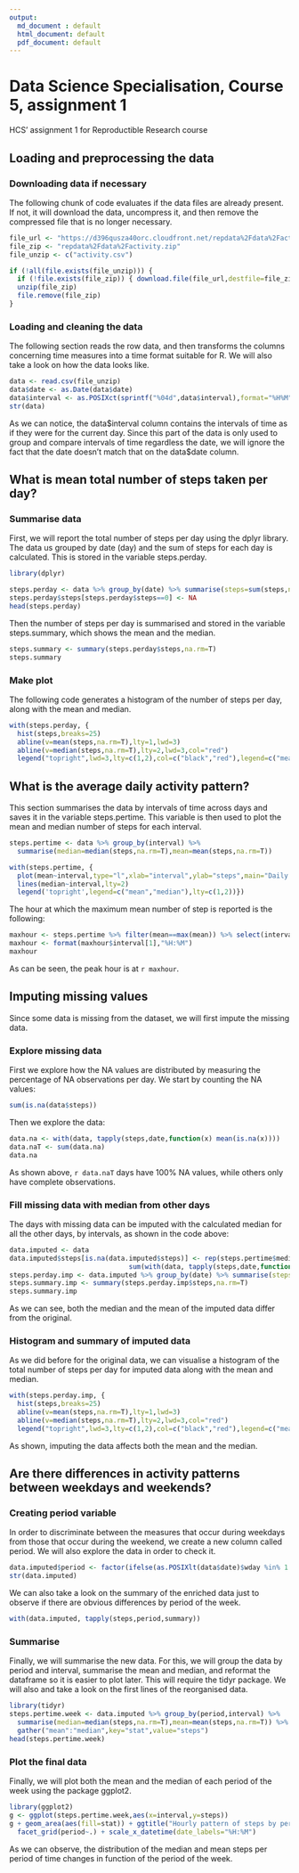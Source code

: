 ```yaml
---
output:
  md_document : default
  html_document: default
  pdf_document: default
---
```

# Data Science Specialisation, Course 5, assignment 1
HCS' assignment 1 for Reproductible Research course

## Loading and preprocessing the data
### Downloading data if necessary
The following chunk of code evaluates if the data files are already present. If not, it will download the data, uncompress it, and then remove the compressed file that is no longer necessary.
```r
file_url <- "https://d396qusza40orc.cloudfront.net/repdata%2Fdata%2Factivity.zip"
file_zip <- "repdata%2Fdata%2Factivity.zip"
file_unzip <- c("activity.csv")

if (!all(file.exists(file_unzip))) { 
  if (!file.exists(file_zip)) { download.file(file_url,destfile=file_zip,mode="wb") }
  unzip(file_zip)
  file.remove(file_zip)
}
```

### Loading and cleaning the data
The following section reads the row data, and then transforms the columns concerning time measures into a time format suitable for R. We will also take a look on how the data looks like.
```r
data <- read.csv(file_unzip)
data$date <- as.Date(data$date)
data$interval <- as.POSIXct(sprintf("%04d",data$interval),format="%H%M")
str(data)
```
As we can notice, the data\$interval column contains the intervals of time as if they were for the current day. Since this part of the data is only used to group and compare intervals of time regardless the date, we will ignore the fact that the date doesn't match that on the data$date column.

## What is mean total number of steps taken per day?
### Summarise data
First, we will report the total number of steps per day using the dplyr library. The data us grouped by date (day) and the sum of steps for each day is calculated. This is stored in the variable steps.perday. 
```r
library(dplyr)
```
```r
steps.perday <- data %>% group_by(date) %>% summarise(steps=sum(steps,na.rm=T))
steps.perday$steps[steps.perday$steps==0] <- NA
head(steps.perday)
```

Then the number of steps per day is summarised and stored in the variable steps.summary, which shows the mean and the median.
```r
steps.summary <- summary(steps.perday$steps,na.rm=T)
steps.summary
```

### Make plot
The following code generates a histogram of the number of steps per day, along with the mean and median.
```r
with(steps.perday, {
  hist(steps,breaks=25)
  abline(v=mean(steps,na.rm=T),lty=1,lwd=3)
  abline(v=median(steps,na.rm=T),lty=2,lwd=3,col="red")
  legend("topright",lwd=3,lty=c(1,2),col=c("black","red"),legend=c("mean","median"))})
```

## What is the average daily activity pattern?
This section summarises the data by intervals of time across days and saves it in the variable steps.pertime. This variable is then used to plot the mean and median number of steps for each interval.
```r
steps.pertime <- data %>% group_by(interval) %>%
  summarise(median=median(steps,na.rm=T),mean=mean(steps,na.rm=T))

with(steps.pertime, {
  plot(mean~interval,type="l",xlab="interval",ylab="steps",main="Daily activity pattern")
  lines(median~interval,lty=2)
  legend('topright',legend=c("mean","median"),lty=c(1,2))})
```

The hour at which the maximum mean number of step is reported is the following:
```r
maxhour <- steps.pertime %>% filter(mean==max(mean)) %>% select(interval)
maxhour <- format(maxhour$interval[1],"%H:%M")
maxhour
```
As can be seen, the peak hour is at `r maxhour`.

## Imputing missing values
Since some data is missing from the dataset, we will first impute the missing data.

### Explore missing data
First we explore how the NA values are distributed by measuring the percentage of NA observations per day. We start by counting the NA values:
```r
sum(is.na(data$steps))
```

Then we explore the data:
```r
data.na <- with(data, tapply(steps,date,function(x) mean(is.na(x))))
data.naT <- sum(data.na)
data.na
```
As shown above, `r data.naT` days have 100% NA values, while others only have complete observations.

### Fill missing data with median from other days
The days with missing data can be imputed with the calculated median for all the other days, by intervals, as shown in the code above:
```r
data.imputed <- data
data.imputed$steps[is.na(data.imputed$steps)] <- rep(steps.pertime$median,
                              sum(with(data, tapply(steps,date,function(x) mean(is.na(x))))))
steps.perday.imp <- data.imputed %>% group_by(date) %>% summarise(steps=sum(steps,na.rm=T))
steps.summary.imp <- summary(steps.perday.imp$steps,na.rm=T)
steps.summary.imp
```
As we can see, both the median and the mean of the imputed data differ from the original.

### Histogram and summary of imputed data
As we did before for the original data, we can visualise a histogram of the total number of steps per day for imputed data along with the mean and median.
```r
with(steps.perday.imp, {
  hist(steps,breaks=25)
  abline(v=mean(steps,na.rm=T),lty=1,lwd=3)
  abline(v=median(steps,na.rm=T),lty=2,lwd=3,col="red")
  legend("topright",lwd=3,lty=c(1,2),col=c("black","red"),legend=c("mean","median"))})
``` 

As shown, imputing the data affects both the mean and the median.

## Are there differences in activity patterns between weekdays and weekends?
### Creating period variable
In order to discriminate between the measures that occur during weekdays from those that occur during the weekend, we create a new column called period. We will also explore the data in order to check it.
```r
data.imputed$period <- factor(ifelse(as.POSIXlt(data$date)$wday %in% 1:5,"weekday","weekend"))
str(data.imputed)
```
We can also take a look on the summary of the enriched data just to observe if there are obvious differences by period of the week.
```r
with(data.imputed, tapply(steps,period,summary))
```

### Summarise
Finally, we will summarise the new data. For this, we will group the data by period and interval, summarise the mean and median, and reformat the dataframe so it is easier to plot later. This will require the tidyr package. We will also and take a look on the first lines of the reorganised data.
```r
library(tidyr)
steps.pertime.week <- data.imputed %>% group_by(period,interval) %>%
  summarise(median=median(steps,na.rm=T),mean=mean(steps,na.rm=T)) %>%
  gather("mean":"median",key="stat",value="steps")
head(steps.pertime.week)
```

### Plot the final data
Finally, we will plot both the mean and the median of each period of the week using the package ggplot2.
```r
library(ggplot2)
g <- ggplot(steps.pertime.week,aes(x=interval,y=steps))
g + geom_area(aes(fill=stat)) + ggtitle("Hourly pattern of steps by period") +
  facet_grid(period~.) + scale_x_datetime(date_labels="%H:%M")
```
As we can observe, the distribution of the median and mean steps per period of time changes in function of the period of the week.